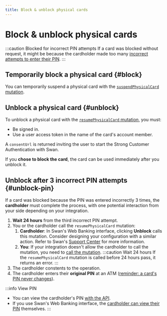 ```yaml
---
title: Block & unblock physical cards
---
```


# Block & unblock physical cards

:::caution Blocked for incorrect PIN attempts
If a card was blocked without request, it might be because the cardholder made too many [incorrect attempts to enter their PIN](./index.mdx#pin-incorrect-attempts).
:::

## Temporarily block a physical card {#block}

You can temporarily suspend a physical card with the [`suspendPhysicalCard` mutation](https://explorer.swan.io?query=bXV0YXRpb24gQmxvY2tQaHlzaWNhbENhcmQgewogIHN1c3BlbmRQaHlzaWNhbENhcmQoaW5wdXQ6IHsgY2FyZElkOiAiIiB9KSB7CiAgICAuLi4gb24gU3VzcGVuZFBoeXNpY2FsQ2FyZFN1Y2Nlc3NQYXlsb2FkIHsKICAgICAgX190eXBlbmFtZQogICAgfQogIH0KfQo%3D&tab=api).

## Unblock a physical card {#unblock}

To unblock a physical card with the [`resumePhysicalCard` mutation](https://explorer.swan.io?query=bXV0YXRpb24gVW5ibG9ja1BoeXNpY2FsQ2FyZCB7CiAgcmVzdW1lUGh5c2ljYWxDYXJkKGlucHV0OiB7IGNhcmRJZDogIiIsIGNvbnNlbnRSZWRpcmVjdFVybDogIiIgfSkgewogICAgLi4uIG9uIFJlc3VtZVBoeXNpY2FsQ2FyZFN1Y2Nlc3NQYXlsb2FkIHsKICAgICAgX190eXBlbmFtZQogICAgICBjb25zZW50IHsKICAgICAgICBjb25zZW50VXJsCiAgICAgIH0KICAgIH0KICB9Cn0K&tab=api), you must:

- Be signed in.
- Use a user access token in the name of the card's account member.

A `consentUrl` is returned inviting the user to start the Strong Customer Authentication with Swan.

If you **chose to block the card**, the card can be used immediately after you unblock it.

## Unblock after 3 incorrect PIN attempts {#unblock-pin}

If a card was blocked because the PIN was entered incorrectly 3 times, the **cardholder** must complete the process, with one potential interaction from your side depending on your integration.

1. **Wait 24 hours** from the third incorrect PIN attempt.
1. You or the cardholder call the `resumePhysicalCard` mutation:
    1. **Cardholder**: In Swan's Web Banking interface, clicking **Unblock** calls this mutation. Consider designing your configuration with a similar action. Refer to Swan's [Support Center](https://support.swan.io/hc/en-150/articles/16351372133789-Unblocking-your-card-after-three-incorrect-PIN-attempts) for more information.
    1. **You**: If your integration doesn't allow the cardholder to call the mutation, you need to [call the mutation](https://explorer.swan.io?query=bXV0YXRpb24gVW5ibG9ja1BoeXNpY2FsQ2FyZCB7CiAgcmVzdW1lUGh5c2ljYWxDYXJkKGlucHV0OiB7IGNhcmRJZDogIiIsIGNvbnNlbnRSZWRpcmVjdFVybDogIiIgfSkgewogICAgLi4uIG9uIFJlc3VtZVBoeXNpY2FsQ2FyZFN1Y2Nlc3NQYXlsb2FkIHsKICAgICAgX190eXBlbmFtZQogICAgICBjb25zZW50IHsKICAgICAgICBjb25zZW50VXJsCiAgICAgIH0KICAgIH0KICB9Cn0K&tab=api).
    :::caution Wait 24 hours
    If the `resumePhysicalCard` mutation is called before 24 hours pass, it returns an error.
    :::
3. The cardholder constents to the operation.
1. The cardholder enters their **original PIN** at an ATM ([reminder: a card's PIN never changes](./index.mdx#pin)).

:::info View PIN
- You can view the cardholder's PIN [with the API](./guide-view-info.mdx#view-pin).
- If you use Swan's Web Banking interface, the [cardholder can view their PIN](https://support.swan.io/hc/en-150/articles/16423151195677-View-card-numbers-and-PIN#h_01HND9G193R7CQV275TSGZ59RC) themselves.
:::